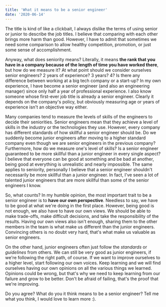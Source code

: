 ```yaml
---
title: 'What it means to be a senior engineer'
date: '2020-06-14'
---
```


The title is kind of like a clickbait, I always dislike the terms of using senior or junior to describe the job titles. I believe that comparing with each other brings more harm than good. However, I have to admit that sometimes we need some comparison to allow healthy competition, promotion, or just some sense of accomplishment.

Anyway, what does seniority means? Literally, it means **the rank that you have in a company because of the length of time you have worked there**, but how do we measure it? At what point should we consider ourselves senior engineers? 2 years of experience? 3 years? 4? Is there any difference between working at a big tech company or a start-up? In my own experience, I have become a senior engineer (and also an engineering manager) since only half a year of professional experience. I also know someone whose first-ever job title is already a senior engineer. Clearly it depends on the company's policy, but obviously measuring age or years of experience isn't an objective way either.

Many companies tend to measure the levels of skills of the engineers to decide their seniorities. Senior engineers mean that they achieve a level of skills in the industry or the technologies they use. However, every company has different standards of how skillful a senior engineer should be. Do we suddenly become junior engineers after moving to a higher standard company even though we are senior engineers in the previous company? Furthermore, how do we measure one's level of skills? Is a senior engineer guaranteed to be more skillful than a junior engineer in every single aspect? I believe that everyone can be good at something and be bad at another, being good at everything is unrealistic and nearly impossible. The same applies to seniority, personally I believe that a senior engineer shouldn't necessarily be more skillful than a junior engineer. In fact, I've seen a lot of talented junior engineers that are more skillful than some of the senior engineers I know.

So, what counts? In my humble opinion, the most important trait to be a senior engineer is to **have our own perspective**. Needless to say, we have to be good at what we're doing in the first place. However, being good is not enough, we also have to have our own views. We should be able to make trade-offs, make difficult decisions, and take the responsibility of the results. Having our own views also isn't enough, sharing them to the other members in the team is what make us different than the junior engineers. Convincing others is no doubt very hard, that's what make us valuable as senior engineers.

On the other hand, junior engineers often just follow the _standards_ or _guidelines_ from others. We can still be very good as junior engineers, if we're following the right path, of course. If we want to improve ourselves to a higher level, start following our own voices. Keep learning and we will find ourselves having our own opinions on all the various things we learned. Opinions could be wrong, but that's why we need to keep learning from our failure and grow to be better. Don't be afraid of failing, that's the proof that we're improving.

Do you agree? What do you it think means to be a senior engineer? Tell me what you think, I would love to learn more :).
